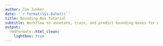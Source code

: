 ```yaml
---
author: Jim Junker
date: '`r format(Sys.Date())`'
title: Bounding Box Tutorial
subtitle: Workflow to annotate, train, and predict bounding boxes for AutoTaxonomizer
output:
  rmdformats::html_clean:
    lightbox: true
---
```



